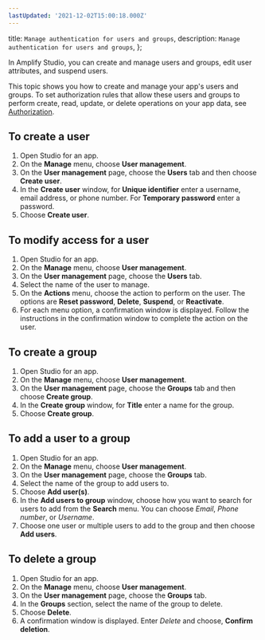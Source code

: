 ```yaml
---
lastUpdated: '2021-12-02T15:00:18.000Z'
---
```

  title: `Manage authentication for users and groups`,
  description: `Manage authentication for users and groups`,
};

In Amplify Studio, you can create and manage users and groups, edit user attributes, and suspend users.

This topic shows you how to create and manage your app's users and groups. To set authorization rules that allow these users and groups to perform create, read, update, or delete operations on your app data, see [Authorization](/console/authz/authorization).

## To create a user
1. Open Studio for an app.
2. On the **Manage** menu, choose **User management**.
3. On the **User management** page, choose the **Users** tab and then choose **Create user**.
4. In the **Create user** window, for **Unique identifier** enter a username, email address, or phone number. For **Temporary password** enter a password.
5. Choose **Create user**.

## To modify access for a user
1. Open Studio for an app.
2. On the **Manage** menu, choose **User management**.
3. On the **User management** page, choose the **Users** tab.
4. Select the name of the user to manage.
5. On the **Actions** menu, choose the action to perform on the user. The options are **Reset password**, **Delete**, **Suspend**, or **Reactivate**.
6. For each menu option, a confirmation window is displayed. Follow the instructions in the confirmation window to complete the action on the user. 

## To create a group
1. Open Studio for an app.
2. On the **Manage** menu, choose **User management**. 
3. On the **User management** page, choose the **Groups** tab and then choose **Create group**.
4. In the **Create group** window, for **Title** enter a name for the group.
5. Choose **Create group**.

## To add a user to a group
1. Open Studio for an app.
2. On the **Manage** menu, choose **User management**. 
3. On the **User management** page, choose the **Groups** tab.
4. Select the name of the group to add users to.
5. Choose **Add user(s)**.
6. In the **Add users to group** window, choose how you want to search for users to add from the **Search** menu. You can choose *Email*, *Phone number*, or *Username*.
7. Choose one user or multiple users to add to the group and then choose **Add users**.

## To delete a group
1. Open Studio for an app.
2. On the **Manage** menu, choose **User management**. 
3. On the **User management** page, choose the **Groups** tab.
4. In the **Groups** section, select the name of the group to delete.
5. Choose **Delete**.
6. A confirmation window is displayed. Enter *Delete* and choose, **Confirm deletion**.

